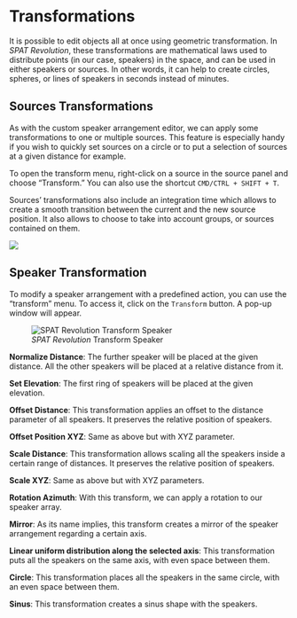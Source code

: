 # Transformations {#sec-transformation}

It is possible to edit objects all at once using geometric transformation. In _SPAT Revolution_, these transformations are mathematical laws used to distribute points (in our case, speakers) in the space, and can be used in either speakers or sources. In other words, it can help to create circles, spheres, or lines of speakers in seconds instead of minutes.

## Sources Transformations

As with the custom speaker arrangement editor, we can apply some transformations to one or multiple sources. This feature is especially handy if you wish to quickly set sources on a circle or to put a selection of sources at a given distance for example.

To open the transform menu, right-click on a source in the source panel and choose "Transform." You can also use the shortcut ```CMD/CTRL + SHIFT + T```.

Sources’ transformations also include an integration time which allows to create a smooth transition between the current and the new source position. It also allows to choose to take into account groups, or sources contained on them.

![](https://media.githubusercontent.com/media/FLUX-SE/doc_images/main/SpatR/Room/SourceTransform.png)

## Speaker Transformation

To modify a speaker arrangement with a predefined action, you can use the "transform" menu. To access it, click on the ```Transform``` button. A pop-up window will appear.

![_SPAT Revolution_ Transform Speaker](https://media.githubusercontent.com/media/FLUX-SE/doc_images/main/SpatR/Setup/SpeakerEditorTransform.png)

**Normalize Distance**: The further speaker will be placed at the given distance. All the other speakers will be placed at a relative distance from it.

**Set Elevation**: The first ring of speakers will be placed at the given elevation.

**Offset Distance**: This transformation applies an offset to the distance parameter of all speakers. It preserves the relative position of speakers.

**Offset Position XYZ**: Same as above but with XYZ parameter.

**Scale Distance**: This transformation allows scaling all the speakers inside a certain range of distances. It preserves the relative position of speakers.

**Scale XYZ**: Same as above but with XYZ parameters.

**Rotation Azimuth**: With this transform, we can apply a rotation to our speaker array.

**Mirror**: As its name implies, this transform creates a mirror of the speaker arrangement regarding a certain axis.

**Linear uniform distribution along the selected axis**: This transformation puts all the speakers on the same axis, with even space between them.

**Circle**: This transformation places all the speakers in the same circle, with an even space between them.

**Sinus**: This transformation creates a sinus shape with the speakers.